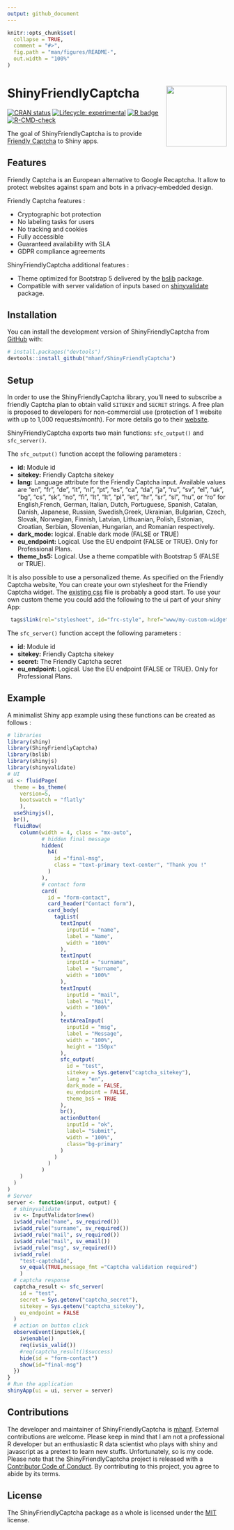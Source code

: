 ```yaml
---
output: github_document
---
```


<!-- README.md is generated from README.Rmd. Please edit that file -->

```r
knitr::opts_chunk$set(
  collapse = TRUE,
  comment = "#>",
  fig.path = "man/figures/README-",
  out.width = "100%"
)
```


# ShinyFriendlyCaptcha <a href="https://mhanf.github.io/ShinyFriendlyCaptcha/"><img src="man/figures/logo.png" align="right" height="139" /></a>

<!-- badges: start -->
[![CRAN status](https://www.r-pkg.org/badges/version/ShinyFriendlyCaptcha)](https://CRAN.R-project.org/package=ShinyFriendlyCaptcha)
[![Lifecycle: experimental](https://img.shields.io/badge/lifecycle-experimental-orange.svg)](https://lifecycle.r-lib.org/articles/stages.html#experimental)
[![R badge](https://img.shields.io/badge/Build%20with-♥%20and%20R-blue)](https://github.com/mhanf/ShinyFriendlyCaptcha)
[![R-CMD-check](https://github.com/mhanf/ShinyFriendlyCaptcha/actions/workflows/R-CMD-check.yaml/badge.svg)](https://github.com/mhanf/ShinyFriendlyCaptcha/actions/workflows/R-CMD-check.yaml)
<!-- badges: end -->

The goal of ShinyFriendlyCaptcha is to provide [Friendly Captcha](https://friendlycaptcha.com/) to Shiny apps.

## Features

Friendly Captcha is an European alternative to Google Recaptcha. It allow to protect websites against spam and bots in a privacy-embedded design.

Friendly Captcha features :

* Cryptographic bot protection
* No labeling tasks for users
* No tracking and cookies
* Fully accessible
* Guaranteed availability with SLA
* GDPR compliance agreements

ShinyFriendlyCaptcha additional features :

* Theme optimized for Bootstrap 5 delivered by the [bslib](https://rstudio.github.io/bslib/) package.
* Compatible with server validation of inputs based on [shinyvalidate](https://rstudio.github.io/shinyvalidate/) package.

## Installation

You can install the development version of ShinyFriendlyCaptcha from [GitHub](https://github.com/) with:

``` r
# install.packages("devtools")
devtools::install_github("mhanf/ShinyFriendlyCaptcha")
```
## Setup 

In order to use the ShinyFriendlyCaptcha library, you’ll need to subscribe a friendly Captcha plan to obtain valid `SITEKEY` and `SECRET` strings. A free plan is proposed to developers for non-commercial use (protection of 1 website with up to 1,000 requests/month). For more details go to their [website](https://friendlycaptcha.com/).

ShinyFriendlyCaptcha exports two main functions: `sfc_output()` and `sfc_server()`. 

The `sfc_output()` function accept the following parameters :

* **id:** Module id
* **sitekey:** Friendly Captcha sitekey
* **lang:** Language attribute for the Friendly Captcha input. Available values are "en", "fr", "de", "it", "nl", "pt", "es", "ca", "da", "ja", "ru", "sv", "el", "uk", "bg", "cs", "sk", "no", "fi", "lt", "lt", "pl", "et", "hr", "sr", "sl", "hu", or "ro" for English,French, German, Italian, Dutch, Portuguese, Spanish, Catalan, Danish, Japanese, Russian, Swedish,Greek, Ukrainian, Bulgarian, Czech, Slovak, Norwegian, Finnish, Latvian, Lithuanian, Polish, Estonian, Croatian, Serbian, Slovenian, Hungarian, and Romanian respectively.
* **dark_mode:** logical. Enable dark mode (FALSE or TRUE)
* **eu_endpoint:** Logical. Use the EU endpoint (FALSE or TRUE). Only for Professional Plans.
* **theme_bs5:** Logical. Use a theme compatible with Bootstrap 5 (FALSE or TRUE).

It is also possible to use a personalized theme. As specified on the Friendly Captcha website, You can create your own stylesheet for the Friendly Captcha widget. The [existing css](https://github.com/FriendlyCaptcha/friendly-challenge/blob/master/src/styles.css) file is probably a good start. To use your own custom theme you could add the following to the ui part of your shiny App:

``` r
 tags$link(rel="stylesheet", id="frc-style", href="www/my-custom-widget-theme.css")
```

The `sfc_server()` function accept the following parameters :

* **id:** Module id
* **sitekey:** Friendly Captcha sitekey
* **secret:** The Friendly Captcha secret
* **eu_endpoint:** Logical. Use the EU endpoint (FALSE or TRUE). Only for Professional Plans.

## Example 

A minimalist Shiny app example using these functions can be created as follows :

``` r
# libraries
library(shiny)
library(ShinyFriendlyCaptcha)
library(bslib)
library(shinyjs)
library(shinyvalidate)
# UI
ui <- fluidPage(
  theme = bs_theme(
    version=5,
    bootswatch = "flatly"
    ),
  useShinyjs(),
  br(),
  fluidRow(
    column(width = 4, class = "mx-auto",
           # hidden final message
           hidden(
             h4(
               id ="final-msg", 
               class = "text-primary text-center", "Thank you !"
             )
           ),
           # contact form
           card(
             id = "form-contact",
             card_header("Contact form"),
             card_body(
               tagList(
                 textInput(
                   inputId = "name",
                   label = "Name",
                   width = "100%"
                 ),
                 textInput(
                   inputId = "surname",
                   label = "Surname",
                   width = "100%"
                 ),
                 textInput(
                   inputId = "mail",
                   label = "Mail",
                   width = "100%"
                 ),
                 textAreaInput(
                   inputId = "msg",
                   label = "Message",
                   width = "100%",
                   height = "150px"
                 ),
                 sfc_output(
                   id = "test",
                   sitekey = Sys.getenv("captcha_sitekey"),
                   lang = "en",
                   dark_mode = FALSE,
                   eu_endpoint = FALSE,
                   theme_bs5 = TRUE
                 ),
                 br(),
                 actionButton(
                   inputId = "ok",
                   label= "Submit",
                   width = "100%",
                   class="bg-primary"
                 )
               )
             )
           )
    )
  )
)
# Server
server <- function(input, output) {
  # shinyvalidate
  iv <- InputValidator$new()
  iv$add_rule("name", sv_required())
  iv$add_rule("surname", sv_required())
  iv$add_rule("mail", sv_required())
  iv$add_rule("mail", sv_email())
  iv$add_rule("msg", sv_required())
  iv$add_rule(
    "test-captchaId", 
    sv_equal(TRUE,message_fmt ="Captcha validation required")
    )
  # captcha response
  captcha_result <- sfc_server(
    id = "test",
    secret = Sys.getenv("captcha_secret"),
    sitekey = Sys.getenv("captcha_sitekey"),
    eu_endpoint = FALSE
  )
  # action on button click
  observeEvent(input$ok,{
    iv$enable()
    req(iv$is_valid())
    #req(captcha_result()$success)
    hide(id = "form-contact")
    show(id="final-msg")
  })
}
# Run the application
shinyApp(ui = ui, server = server)
```

## Contributions

The developer and maintainer of ShinyFriendlyCaptcha is [mhanf](https://github.com/mhanf). External contributions are welcome. Please keep in mind that I am not a professional R developer but an enthusiastic R data scientist who plays with shiny and javascript as a pretext to learn new stuffs. Unfortunately, so is my code. Please note that the ShinyFriendlyCaptcha project is released with a [Contributor Code of Conduct](https://mhanf.github.io/ShinyFriendlyCaptcha/CODE_OF_CONDUCT.html). By contributing to this project, you agree to abide by its terms.

## License

The ShinyFriendlyCaptcha package as a whole is licensed under the [MIT](https://opensource.org/licenses/mit-license.php) license.

